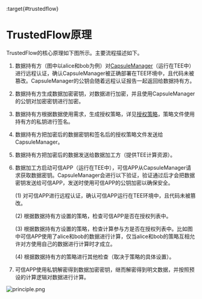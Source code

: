 :target{#trustedflow}

# TrustedFlow原理

TrustedFlow的核心原理如下图所示。主要流程描述如下。

1. 数据持有方（图中以alice和bob为例）对[CapsuleManager](https://github.com/secretflow/capsule-manager)（运行在TEE中）进行远程认证，确认CapsuleManager被正确部署在TEE环境中，且代码未被篡改。CapsuleManager的公钥会随着远程认证报告一起返回给数据持有方。
2. 数据持有方生成数据加密密钥，对数据进行加密，并且使用CapsuleManager的公钥对加密密钥进行加密。
3. 数据持有方根据数据使用需求，生成授权策略，详见<a href="../_assets/step3.ipynb" download={true}><span>授权策略</span></a>，策略文件使用持有方的私钥进行签名。
4. 数据持有方把加密后的数据密钥和签名后的授权策略文件发送给CapsuleManager。
5. 数据持有方把加密后的数据发送给数据加工方（提供TEE计算资源）。
6. 数据加工方启动可信APP（运行在TEE中），可信APP从CapsuleManager请求获取数据密钥。CapsuleManager会进行以下验证，验证通过后才会把数据密钥发送给可信APP，发送时使用可信APP的公钥加密以确保安全。

   (1) 对可信APP进行远程认证，确认可信APP运行在TEE环境中，且代码未被篡改。

   (2) 根据数据持有方设置的策略，检查可信APP是否在授权列表中。

   (3) 根据数据持有方设置的策略，检查计算参与方是否在授权列表中。比如图中可信APP使用了alice和bob的数据进行计算，仅当alice和bob的策略互相允许对方使用自己的数据进行计算时才成立。

   (4) 根据数据持有方的策略进行其他检查（取决于策略的具体设置）。
7. 可信APP使用私钥解密得到数据加密密钥，继而解密得到明文数据，并按照预设的计算逻辑对数据进行计算。

![principle.png](../_assets/trustedflow_principle.png)
